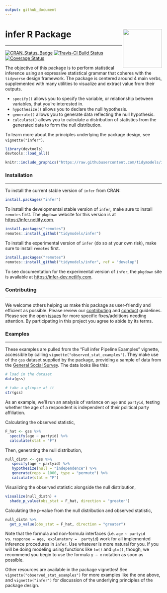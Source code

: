 ```yaml
---
output: github_document
---
```


# infer R Package <img src="https://github.com/tidymodels/infer/blob/master/figs/infer_gnome.png?raw=true" align="right" width=125 />



------------------------------------------------------------------------

<!--figs/infer.svg-->
<!--http://www.r-pkg.org/badges/version/infer-->
<!--figs/master.svg-->
<!--https://img.shields.io/codecov/c/github/tidymodels/infer/master.svg-->


[![CRAN_Status_Badge](https://www.r-pkg.org/badges/version/infer)](https://cran.r-project.org/package=infer) [![Travis-CI Build Status](https://travis-ci.org/tidymodels/infer.svg?branch=master)](https://travis-ci.org/tidymodels/infer) [![Coverage Status](https://img.shields.io/codecov/c/github/tidymodels/infer/master.svg)](https://codecov.io/github/tidymodels/infer/?branch=master)


The objective of this package is to perform statistical inference using an expressive statistical grammar that coheres with the `tidyverse` design framework. The package is centered around 4 main verbs, supplemented with many utilities to visualize and extract value from their outputs.

+ `specify()` allows you to specify the variable, or relationship between variables, that you're interested in.
+ `hypothesize()` allows you to declare the null hypothesis.
+ `generate()` allows you to generate data reflecting the null hypothesis.
+ `calculate()` allows you to calculate a distribution of statistics from the generated data to form the null distribution.

To learn more about the principles underlying the package design, see `vignette("infer")`.

```r
library(devtools)
devtools::load_all()
```

```r
knitr::include_graphics("https://raw.githubusercontent.com/tidymodels/infer/master/figs/ht-diagram.png")
```

### Installation

------------------------------------------------------------------------

To install the current stable version of `infer` from CRAN:

```r
install.packages("infer")
```


To install the developmental stable version of `infer`, make sure to install `remotes` first. The `pkgdown` website for this version is at <https://infer.netlify.com>.

```r
install.packages("remotes")
remotes::install_github("tidymodels/infer")
```

To install the experimental version of `infer` (do so at your own risk), make sure to install `remotes` first.

```r
install.packages("remotes")
remotes::install_github("tidymodels/infer", ref = "develop")
```

To see documentation for the experimental version of `infer`, the `pkgdown` site is available at <https://infer-dev.netlify.com>.

### Contributing

------------------------------------------------------------------------

We welcome others helping us make this package as user-friendly and efficient as possible. Please review
our [contributing](https://github.com/tidymodels/infer/blob/master/CONTRIBUTING.md) and [conduct](https://github.com/tidymodels/infer/blob/master/CONDUCT.md) guidelines. Please see the open [issues](https://github.com/tidymodels/infer/issues) for more specific fixes/additions needing attention. By participating in this project you agree to abide by its terms.

### Examples

------------------------------------------------------------------------

These examples are pulled from the "Full infer Pipeline Examples" vignette, accessible by calling `vignette("observed_stat_examples")`. They make use of the `gss` dataset supplied by the package, providing a sample of data from the [General Social Survey](https://gss.norc.org). The data looks like this:

```r
# load in the dataset
data(gss)

# take a glimpse at it
str(gss)
```

As an example, we'll run an analysis of variance on `age` and `partyid`, testing whether the age of a respondent is independent of their political party affiliation.

Calculating the observed statistic,

```r
F_hat <- gss %>% 
  specify(age ~ partyid) %>%
  calculate(stat = "F")
```

Then, generating the null distribution,

```r
null_distn <- gss %>%
   specify(age ~ partyid) %>%
   hypothesize(null = "independence") %>%
   generate(reps = 1000, type = "permute") %>%
   calculate(stat = "F")
```

Visualizing the observed statistic alongside the null distribution,

```r
visualize(null_distn) +
  shade_p_value(obs_stat = F_hat, direction = "greater")
```

Calculating the p-value from the null distribution and observed statistic,

```r
null_distn %>%
  get_p_value(obs_stat = F_hat, direction = "greater")
```


Note that the formula and non-formula interfaces  (i.e. `age ~ partyid` vs. `response = age, explanatory =  partyid`) work for all implemented inference procedures in `infer`. Use whatever is more natural for you. If you will be doing modeling using functions like `lm()` and `glm()`, though, we recommend you begin to use the formula `y ~ x` notation as soon as possible.

Other resources are available in the package vignettes! See `vignette("observed_stat_examples")` for more examples like the one above, and `vignette("infer")` for discussion of the underlying principles of the package design.
